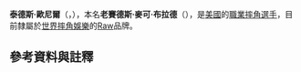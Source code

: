 {{Infobox professional wrestler
|name        = Titus O'Neil
|birthname   = Thaddeus Michael Bullard
|image       = Titus O'Neal 2017.jpg
|image_size  = 
|alma_mater  = [[佛羅里達大學|佛羅里達大學]]
|caption     = 2017年5月的歐尼爾
|names       = Rufus Patterson<br>'''Titus O'Neil'''<ref name=WWEBio>{{cite web|url=http://www.wwe.com/superstars/wwenxt/titusoneil/|title=Titus O'Neil Bio|accessdate=June 12, 2010|publisher=[[World_Wrestling_Entertainment|World Wrestling Entertainment]]|archive-date=2011-12-28|archive-url=https://web.archive.org/web/20111228092247/http://www.wwe.com/superstars/wwenxt/titusoneil|dead-url=no}}</ref>
|height      = {{height|ft=6|in=4}}<ref name=WWEBio/>
|weight      = {{convert|270|lb|kg|abbr=on}}<ref name=WWEBio/>
|birth_date  = {{Birth date and age|1977|4|29}}
|death_date  =
|children    = 2
|birth_place = {{USA}}[[佛羅里達州|佛羅里達州]][[博因頓海灘_(佛羅里達州)|博因頓海灘]]
|resides     = {{USA}}[[佛羅里達州|佛羅里達州]][[坦帕_(佛羅里達州)|坦帕]]
|billed      = {{USA}}[[佛羅里達州|佛羅里達州]][[利夫奧克_(佛羅里達州)|利夫奧克]]<ref name="FCW">{{cite web|url=http://www.fcwwrestling.info/titusoneill1.html|archiveurl=https://web.archive.org/web/20110108080137/http://www.fcwwrestling.info/titusoneill1.html|title=Titus O'Neill|archivedate=January 8, 2011|accessdate=December 31, 2010|publisher=[[Florida_Championship_Wrestling|Florida Championship Wrestling]]}}</ref>
|trainer     = FCW
|debut       = 2009年<ref name="OWOW">{{cite web|url=http://www.onlineworldofwrestling.com/profiles/t/titus-oneil.html|title=Titus O'Neil|accessdate=July 24, 2010|publisher=Online World of Wrestling}}{{Dead link|date=2020年6月 |bot=InternetArchiveBot |fix-attempted=yes }}</ref>
|retired     = 
}}
'''泰德斯·歐尼爾'''（{{lang-en|'''Titus O'Neil'''}}，{{bd|1977年|4月29日}}），本名'''老賽德斯·麥可·布拉德'''（{{lang-en|'''Thaddeus Michael Bullard Sr.'''}}），是[[美國|美國]]的[[職業摔角|職業摔角]][[選手|選手]]，目前隸屬於[[世界摔角娛樂|世界摔角娛樂]]的[[Raw|Raw]]品牌。

==參考資料與註釋==
<references/>
